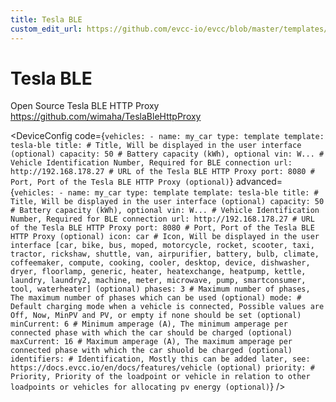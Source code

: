```yaml
---
title: Tesla BLE
custom_edit_url: https://github.com/evcc-io/evcc/blob/master/templates/definition/vehicle/tesla-ble.yaml
---
```



# Tesla BLE

Open Source Tesla BLE HTTP Proxy https://github.com/wimaha/TeslaBleHttpProxy


<DeviceConfig code={`vehicles:
    - name: my_car
      type: template
      template: tesla-ble
      title: # Title, Will be displayed in the user interface (optional)
      capacity: 50 # Battery capacity (kWh), optional
      vin: W... # Vehicle Identification Number, Required for BLE connection
      url: http://192.168.178.27 # URL of the Tesla BLE HTTP Proxy
      port: 8080 # Port, Port of the Tesla BLE HTTP Proxy (optional)`} advanced={`vehicles:
    - name: my_car
      type: template
      template: tesla-ble
      title: # Title, Will be displayed in the user interface (optional)
      capacity: 50 # Battery capacity (kWh), optional
      vin: W... # Vehicle Identification Number, Required for BLE connection
      url: http://192.168.178.27 # URL of the Tesla BLE HTTP Proxy
      port: 8080 # Port, Port of the Tesla BLE HTTP Proxy (optional)
      icon: car # Icon, Will be displayed in the user interface [car, bike, bus, moped, motorcycle, rocket, scooter, taxi, tractor, rickshaw, shuttle, van, airpurifier, battery, bulb, climate, coffeemaker, compute, cooking, cooler, desktop, device, dishwasher, dryer, floorlamp, generic, heater, heatexchange, heatpump, kettle, laundry, laundry2, machine, meter, microwave, pump, smartconsumer, tool, waterheater] (optional)
      phases: 3 # Maximum number of phases, The maximum number of phases which can be used (optional)
      mode: # Default charging mode when a vehicle is connected, Possible values are Off, Now, MinPV and PV, or empty if none should be set (optional)
      minCurrent: 6 # Minimum amperage (A), The minimum amperage per connected phase with which the car should be charged (optional)
      maxCurrent: 16 # Maximum amperage (A), The maximum amperage per connected phase with which the car shuold be charged (optional)
      identifiers: # Identification, Mostly this can be added later, see: https://docs.evcc.io/en/docs/features/vehicle (optional)
      priority: # Priority, Priority of the loadpoint or vehicle in relation to other loadpoints or vehicles for allocating pv energy (optional)`} />

